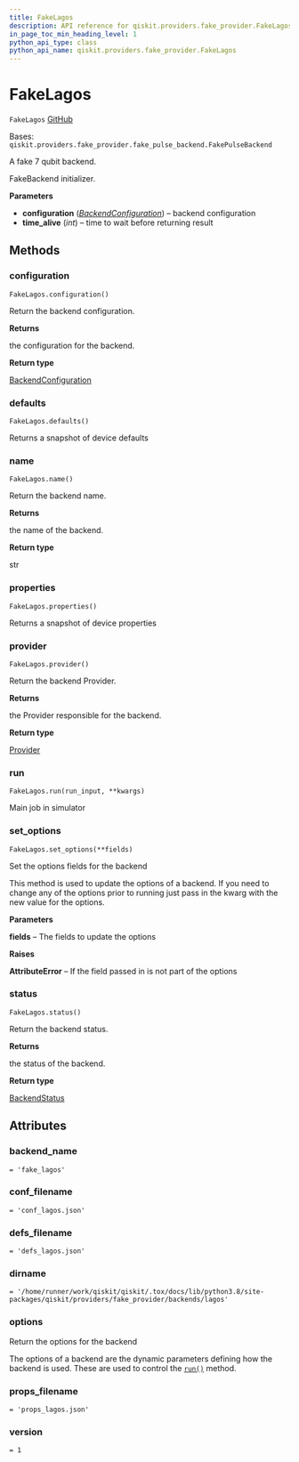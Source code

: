 ```yaml
---
title: FakeLagos
description: API reference for qiskit.providers.fake_provider.FakeLagos
in_page_toc_min_heading_level: 1
python_api_type: class
python_api_name: qiskit.providers.fake_provider.FakeLagos
---
```


# FakeLagos

<span id="qiskit.providers.fake_provider.FakeLagos" />

`FakeLagos` [GitHub](https://github.com/qiskit/qiskit/tree/stable/0.21/qiskit/providers/fake_provider/backends/lagos/fake_lagos.py "view source code")

Bases: `qiskit.providers.fake_provider.fake_pulse_backend.FakePulseBackend`

A fake 7 qubit backend.

FakeBackend initializer.

**Parameters**

*   **configuration** ([*BackendConfiguration*](qiskit.providers.models.BackendConfiguration "qiskit.providers.models.BackendConfiguration")) – backend configuration
*   **time\_alive** (*int*) – time to wait before returning result

## Methods

### configuration

<span id="qiskit.providers.fake_provider.FakeLagos.configuration" />

`FakeLagos.configuration()`

Return the backend configuration.

**Returns**

the configuration for the backend.

**Return type**

[BackendConfiguration](qiskit.providers.models.BackendConfiguration "qiskit.providers.models.BackendConfiguration")

### defaults

<span id="qiskit.providers.fake_provider.FakeLagos.defaults" />

`FakeLagos.defaults()`

Returns a snapshot of device defaults

### name

<span id="qiskit.providers.fake_provider.FakeLagos.name" />

`FakeLagos.name()`

Return the backend name.

**Returns**

the name of the backend.

**Return type**

str

### properties

<span id="qiskit.providers.fake_provider.FakeLagos.properties" />

`FakeLagos.properties()`

Returns a snapshot of device properties

### provider

<span id="qiskit.providers.fake_provider.FakeLagos.provider" />

`FakeLagos.provider()`

Return the backend Provider.

**Returns**

the Provider responsible for the backend.

**Return type**

[Provider](qiskit.providers.Provider "qiskit.providers.Provider")

### run

<span id="qiskit.providers.fake_provider.FakeLagos.run" />

`FakeLagos.run(run_input, **kwargs)`

Main job in simulator

### set\_options

<span id="qiskit.providers.fake_provider.FakeLagos.set_options" />

`FakeLagos.set_options(**fields)`

Set the options fields for the backend

This method is used to update the options of a backend. If you need to change any of the options prior to running just pass in the kwarg with the new value for the options.

**Parameters**

**fields** – The fields to update the options

**Raises**

**AttributeError** – If the field passed in is not part of the options

### status

<span id="qiskit.providers.fake_provider.FakeLagos.status" />

`FakeLagos.status()`

Return the backend status.

**Returns**

the status of the backend.

**Return type**

[BackendStatus](qiskit.providers.models.BackendStatus "qiskit.providers.models.BackendStatus")

## Attributes

<span id="qiskit.providers.fake_provider.FakeLagos.backend_name" />

### backend\_name

`= 'fake_lagos'`

<span id="qiskit.providers.fake_provider.FakeLagos.conf_filename" />

### conf\_filename

`= 'conf_lagos.json'`

<span id="qiskit.providers.fake_provider.FakeLagos.defs_filename" />

### defs\_filename

`= 'defs_lagos.json'`

<span id="qiskit.providers.fake_provider.FakeLagos.dirname" />

### dirname

`= '/home/runner/work/qiskit/qiskit/.tox/docs/lib/python3.8/site-packages/qiskit/providers/fake_provider/backends/lagos'`

<span id="qiskit.providers.fake_provider.FakeLagos.options" />

### options

Return the options for the backend

The options of a backend are the dynamic parameters defining how the backend is used. These are used to control the [`run()`](qiskit.providers.fake_provider.FakeLagos#run "qiskit.providers.fake_provider.FakeLagos.run") method.

<span id="qiskit.providers.fake_provider.FakeLagos.props_filename" />

### props\_filename

`= 'props_lagos.json'`

<span id="qiskit.providers.fake_provider.FakeLagos.version" />

### version

`= 1`

